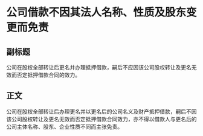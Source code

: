 # 公司借款不因其法人名称、性质及股东变更而免责
## 副标题
公司在股权全部转让后更名并办理抵押借款，嗣后不应因该公司股权转让及更名无效而否定抵押借款合同的效力。
## 正文
公司在股权全部转让后办理更名并以更名后的公司名义及财产抵押借款，嗣后不因该公司股权转让及更名无效而否定抵押借款合同效力，亦不得以借款人与更名后的公司主体名称、股东、企业性质不同而主张免责。